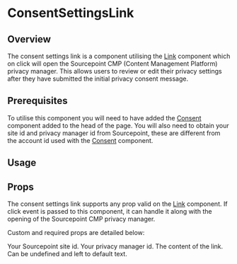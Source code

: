 


# ConsentSettingsLink

## Overview

The consent settings link is a component utilising the [Link](/components/link) component which on click will open the Sourcepoint CMP (Content Management Platform) privacy manager. This allows users to review or edit their privacy settings after they have submitted the initial privacy consent message.

## Prerequisites

To utilise this component you will need to have added the [Consent](/components/consent) component added to the head of the page. You will also need to obtain your site id and privacy manager id from Sourcepoint, these are different from the account id used with the [Consent](/components/consent) component.

## Usage

<CodeFromFile path="examples/consent-settings-link.tsx"/>

## Props

The consent settings link supports any prop valid on the [Link](/components/link) component. If click event is passed to this component, it can handle it along with the opening of the Sourcepoint CMP privacy manager.

Custom and required props are detailed below:

<LegacyBlock marginTop="sizing040">
  <Prop required name="siteId" type="string">
    Your Sourcepoint site id.
  </Prop>
  <Prop name="privacyManagerId" type="string">
    Your privacy manager id.
  </Prop>
  <Prop name="children" type="ReactNode" default="Manage Consent">
    The content of the link. Can be undefined and left to default text.
  </Prop>
</LegacyBlock>
